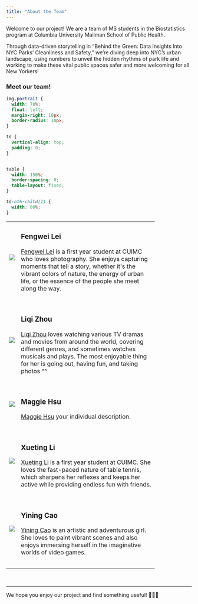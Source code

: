 ```yaml
---
title: "About the Team"
---
```



Welcome to our project! We are a team of MS students in the Biostatistics program at Columbia University Mailman School of Public Health.

Through data-driven storytelling in "Behind the Green: Data Insights Into NYC Parks’ Cleanliness and Safety," we're diving deep into NYC's urban landscape, using numbers to unveil the hidden rhythms of park life and working to make these vital public spaces safer and more welcoming for all New Yorkers!

### Meet our team!

```css
img.portrait {
  width: 70%; 
  float: left; 
  margin-right: 10px;
  border-radius: 10px; 
}

td {
  vertical-align: top; 
  padding: 0; 
}


table {
  width: 150%; 
  border-spacing: 0; 
  table-layout: fixed; 
}

td:nth-child(2) {
  width: 80%;
}
```

```{=html}
<table style="width:80%">
  <tr>
    <td><img src="images/Fengwei Lei.jpg" class="portrait"></td>
    <td>
      <h3>Fengwei Lei</h3>
      <a href="https://github.com/fengweiL">Fengwei Lei</a> is a first year student at CUIMC who loves photography. She enjoys capturing moments that tell a story, whether it's the vibrant colors of nature, the energy of urban life, or the essence of the people she meet along the way.
    </td>
  </tr>
  <tr style="height: 30px;"></tr>

  <tr>
    <td><img src="images/Liqi Zhou.jpg" class="portrait"></td>
    <td>
      <h3>Liqi Zhou</h3>
      <a href="https://github.com/Zhou-cccc">Liqi Zhou</a> loves watching various TV dramas and movies from around the world, covering different genres, and sometimes watches musicals and plays. The most enjoyable thing for her is going out, having fun, and taking photos ^^
    </td>
  </tr>
  <tr style="height: 30px;"></tr>

  <tr>
    <td><img src="images/Maggie Hsu.jpg" class="portrait"></td>
    <td>
      <h3>Maggie Hsu</h3>
      <a href="https://github.com/mh4588">Maggie Hsu</a> your individual description.
    </td>
  </tr>
  <tr style="height: 30px;"></tr>

  <tr>
    <td><img src="images/Xueting Li.jpg" class="portrait"></td>
    <td>
      <h3>Xueting Li</h3>
      <a href="https://Summer-lxt-32.github.io">Xueting Li</a> is a first year student at CUIMC. She loves the fast-paced nature of table tennis, which sharpens her reflexes and keeps her active while providing endless fun with friends.
    </td>
  </tr>
  <tr style="height: 30px;"></tr>

  <tr>
    <td><img src="images/Yining Cao.jpg" class="portrait"></td>
    <td>
      <h3>Yining Cao</h3>
      <a href="https://github.com/elyn001">Yining Cao</a> is an artistic and adventurous girl. She loves to paint vibrant scenes and also enjoys immersing herself in the imaginative worlds of video games.
    </td>
  </tr>
  <tr style="height: 30px;"></tr>
</table>
```

<br>

---

We hope you enjoy our project and find something useful! 🌳🌿🌺

<div class="tocify-extend-page" data-unique="tocify-extend-page" style="height: 0;"></div>
